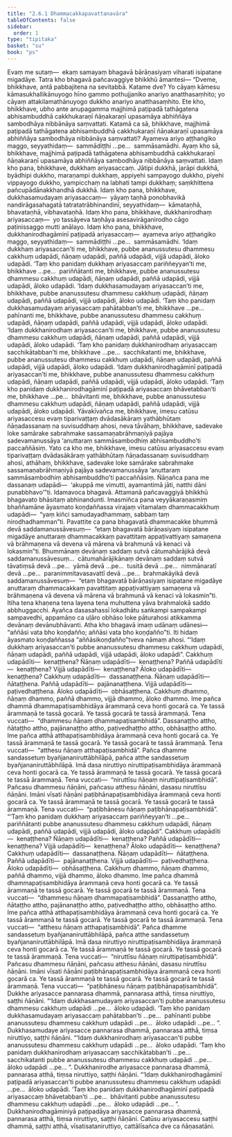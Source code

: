 ```yaml
---
title: "2.6.1 Dhammacakkapavattanavāra"
tableOfContents: false
sidebar:
  order: 1
type: "tipitaka"
basket: "su"
book: "ps"
---
```



<DynamicBreadcrumb />

<Division number="30" book="ps" bookNo="26" page="34">

<Paragraph number="1543" book="ps">
Evaṃ me sutaṃ—  ekaṃ samayaṃ bhagavā bārāṇasiyaṃ viharati isipatane migadāye. Tatra kho bhagavā pañcavaggiye bhikkhū āmantesi—
</Paragraph>

<Paragraph number="1544" book="ps">
“Dveme, bhikkhave, antā pabbajitena na sevitabbā. Katame dve? Yo cāyaṃ kāmesu kāmasukhallikānuyogo hīno gammo pothujjaniko anariyo anatthasaṃhito; yo cāyaṃ attakilamathānuyogo dukkho anariyo anatthasaṃhito. Ete kho, bhikkhave, ubho ante anupagamma majjhimā paṭipadā tathāgatena abhisambuddhā cakkhukaraṇī ñāṇakaraṇī upasamāya abhiññāya sambodhāya nibbānāya saṃvattati.
</Paragraph>

<Paragraph number="1545" book="ps">
Katamā ca sā, bhikkhave, majjhimā paṭipadā tathāgatena abhisambuddhā cakkhukaraṇī ñāṇakaraṇī upasamāya abhiññāya sambodhāya nibbānāya saṃvattati? Ayameva ariyo aṭṭhaṅgiko maggo, seyyathidaṃ—  sammādiṭṭhi …pe…  sammāsamādhi. Ayaṃ kho sā, bhikkhave, majjhimā paṭipadā tathāgatena abhisambuddhā cakkhukaraṇī ñāṇakaraṇī upasamāya abhiññāya sambodhāya nibbānāya saṃvattati.
</Paragraph>

<Paragraph number="1546" book="ps">
Idaṃ kho pana, bhikkhave, dukkhaṃ ariyasaccaṃ. Jātipi dukkhā, jarāpi dukkhā, byādhipi dukkho, maraṇampi dukkhaṃ, appiyehi sampayogo dukkho, piyehi vippayogo dukkho, yampicchaṃ na labhati tampi dukkhaṃ; saṃkhittena pañcupādānakkhandhā dukkhā. Idaṃ kho pana, bhikkhave, dukkhasamudayaṃ ariyasaccaṃ—  yāyaṃ taṇhā ponobhavikā nandirāgasahagatā tatratatrābhinandinī, seyyathidaṃ—  kāmataṇhā, bhavataṇhā, vibhavataṇhā. Idaṃ kho pana, bhikkhave, dukkhanirodhaṃ ariyasaccaṃ—  yo tassāyeva taṇhāya asesavirāganirodho cāgo paṭinissaggo mutti anālayo. Idaṃ kho pana, bhikkhave, dukkhanirodhagāminī paṭipadā ariyasaccaṃ—  ayameva ariyo aṭṭhaṅgiko maggo, seyyathidaṃ—  sammādiṭṭhi …pe…  sammāsamādhi.
</Paragraph>

<Paragraph number="1547" book="ps">
‘Idaṃ dukkhaṃ ariyasaccan’ti me, bhikkhave, pubbe ananussutesu dhammesu cakkhuṃ udapādi, ñāṇaṃ udapādi, paññā udapādi, vijjā udapādi, āloko udapādi. ‘Taṃ kho panidaṃ dukkhaṃ ariyasaccaṃ pariññeyyan’ti me, bhikkhave …pe…  pariññātanti me, bhikkhave, pubbe ananussutesu dhammesu cakkhuṃ udapādi, ñāṇaṃ udapādi, paññā udapādi, vijjā udapādi, āloko udapādi.
</Paragraph>

<Paragraph number="1548" book="ps">
‘Idaṃ dukkhasamudayaṃ ariyasaccan’ti me, bhikkhave, pubbe ananussutesu dhammesu cakkhuṃ udapādi, ñāṇaṃ udapādi, paññā udapādi, vijjā udapādi, āloko udapādi. ‘Taṃ kho panidaṃ dukkhasamudayaṃ ariyasaccaṃ pahātabban’ti me, bhikkhave …pe…  pahīnanti me, bhikkhave, pubbe ananussutesu dhammesu cakkhuṃ udapādi, ñāṇaṃ udapādi, paññā udapādi, vijjā udapādi, āloko udapādi.
</Paragraph>

<Paragraph number="1549" book="ps">
‘Idaṃ dukkhanirodhaṃ ariyasaccan’ti me, bhikkhave, pubbe ananussutesu dhammesu cakkhuṃ udapādi, ñāṇaṃ udapādi, paññā udapādi, vijjā udapādi, āloko udapādi. ‘Taṃ kho panidaṃ dukkhanirodhaṃ ariyasaccaṃ sacchikātabban’ti me, bhikkhave …pe…  sacchikatanti me, bhikkhave, pubbe ananussutesu dhammesu cakkhuṃ udapādi, ñāṇaṃ udapādi, paññā udapādi, vijjā udapādi, āloko udapādi.
</Paragraph>

<Paragraph number="1550" book="ps">
‘Idaṃ dukkhanirodhagāminī paṭipadā ariyasaccan’ti me, bhikkhave, pubbe ananussutesu dhammesu cakkhuṃ udapādi, ñāṇaṃ udapādi, paññā udapādi, vijjā udapādi, āloko udapādi. ‘Taṃ kho panidaṃ dukkhanirodhagāminī paṭipadā ariyasaccaṃ bhāvetabban’ti me, bhikkhave …pe…  bhāvitanti me, bhikkhave, pubbe ananussutesu dhammesu cakkhuṃ udapādi, ñāṇaṃ udapādi, paññā udapādi, vijjā udapādi, āloko udapādi.
</Paragraph>

<Paragraph number="1551" book="ps">
Yāvakīvañca me, bhikkhave, imesu catūsu ariyasaccesu evaṃ tiparivaṭṭaṃ dvādasākāraṃ yathābhūtaṃ ñāṇadassanaṃ na suvisuddhaṃ ahosi, neva tāvāhaṃ, bhikkhave, sadevake loke samārake sabrahmake sassamaṇabrāhmaṇiyā pajāya sadevamanussāya ‘anuttaraṃ sammāsambodhiṃ abhisambuddho’ti paccaññāsiṃ.
</Paragraph>

<Paragraph number="1552" book="ps">
Yato ca kho me, bhikkhave, imesu catūsu ariyasaccesu evaṃ tiparivaṭṭaṃ dvādasākāraṃ yathābhūtaṃ ñāṇadassanaṃ suvisuddhaṃ ahosi, athāhaṃ, bhikkhave, sadevake loke samārake sabrahmake sassamaṇabrāhmaṇiyā pajāya sadevamanussāya ‘anuttaraṃ sammāsambodhiṃ abhisambuddho’ti paccaññāsiṃ. Ñāṇañca pana me dassanaṃ udapādi—  ‘akuppā me vimutti, ayamantimā jāti, natthi dāni punabbhavo’”ti.
</Paragraph>

<Paragraph number="1553" book="ps">
Idamavoca bhagavā. Attamanā pañcavaggiyā bhikkhū bhagavato bhāsitaṃ abhinandunti.
</Paragraph>

<Paragraph number="1554" book="ps">
Imasmiñca pana veyyākaraṇasmiṃ bhaññamāne āyasmato koṇḍaññassa virajaṃ vītamalaṃ dhammacakkhuṃ udapādi—  “yaṃ kiñci samudayadhammaṃ, sabbaṃ taṃ nirodhadhamman”ti.
</Paragraph>

<Paragraph number="1555" book="ps">
Pavattite ca pana bhagavatā dhammacakke bhummā devā saddamanussāvesuṃ—  “etaṃ bhagavatā bārāṇasiyaṃ isipatane migadāye anuttaraṃ dhammacakkaṃ pavattitaṃ appaṭivattiyaṃ samaṇena vā brāhmaṇena vā devena vā mārena vā brahmunā vā kenaci vā lokasmin”ti. Bhummānaṃ devānaṃ saddaṃ sutvā cātumahārājikā devā saddamanussāvesuṃ…  cātumahārājikānaṃ devānaṃ saddaṃ sutvā tāvatiṃsā devā …pe…  yāmā devā …pe…  tusitā devā …pe…  nimmānaratī devā …pe…  paranimmitavasavattī devā …pe…  brahmakāyikā devā saddamanussāvesuṃ—  “etaṃ bhagavatā bārāṇasiyaṃ isipatane migadāye anuttaraṃ dhammacakkaṃ pavattitaṃ appaṭivattiyaṃ samaṇena vā brāhmaṇena vā devena vā mārena vā brahmunā vā kenaci vā lokasmin”ti.
</Paragraph>

<Paragraph number="1556" book="ps">
Itiha tena khaṇena tena layena tena muhuttena yāva brahmalokā saddo abbhuggacchi. Ayañca dasasahassī lokadhātu saṅkampi sampakampi sampavedhi, appamāṇo ca uḷāro obhāso loke pāturahosi atikkamma devānaṃ devānubhāvanti.
</Paragraph>

<Paragraph number="1557" book="ps">
Atha kho bhagavā imaṃ udānaṃ udānesi—  “aññāsi vata bho koṇḍañño; aññāsi vata bho koṇḍañño”ti. Iti hidaṃ āyasmato koṇḍaññassa “aññāsikoṇḍañño”tveva nāmaṃ ahosi.
</Paragraph>

<Paragraph number="1558" book="ps">
“‘<Emphasis>Idaṃ dukkhaṃ ariyasaccan’</Emphasis>ti pubbe ananussutesu dhammesu cakkhuṃ udapādi, ñāṇaṃ udapādi, paññā udapādi, vijjā udapādi, āloko udapādi”.
</Paragraph>

<Paragraph number="1559" book="ps">
Cakkhuṃ udapādīti—  kenaṭṭhena? Ñāṇaṃ udapādīti—  kenaṭṭhena? Paññā udapādīti—  kenaṭṭhena? Vijjā udapādīti—  kenaṭṭhena? Āloko udapādīti—  kenaṭṭhena? <Emphasis>Cakkhuṃ udapādī</Emphasis>ti—  dassanaṭṭhena. <Emphasis>Ñāṇaṃ udapādī</Emphasis>ti—  ñātaṭṭhena. <Emphasis>Paññā udapādī</Emphasis>ti—  pajānanaṭṭhena. <Emphasis>Vijjā udapādī</Emphasis>ti—  paṭivedhaṭṭhena. <Emphasis>Āloko udapādī</Emphasis>ti—  obhāsaṭṭhena.
</Paragraph>

<Paragraph number="1560" book="ps">
Cakkhuṃ dhammo, ñāṇaṃ dhammo, paññā dhammo, vijjā dhammo, āloko dhammo. Ime pañca dhammā dhammapaṭisambhidāya ārammaṇā ceva honti gocarā ca. Ye tassā ārammaṇā te tassā gocarā. Ye tassā gocarā te tassā ārammaṇā. Tena vuccati—  “dhammesu ñāṇaṃ dhammapaṭisambhidā”.
</Paragraph>

<Paragraph number="1561" book="ps">
Dassanaṭṭho attho, ñātaṭṭho attho, pajānanaṭṭho attho, paṭivedhaṭṭho attho, obhāsaṭṭho attho. Ime pañca atthā atthapaṭisambhidāya ārammaṇā ceva honti gocarā ca. Ye tassā ārammaṇā te tassā gocarā. Ye tassā gocarā te tassā ārammaṇā. Tena vuccati—  “atthesu ñāṇaṃ atthapaṭisambhidā”.
</Paragraph>

<Paragraph number="1562" book="ps">
Pañca dhamme sandassetuṃ byañjananiruttābhilāpā, pañca atthe sandassetuṃ byañjananiruttābhilāpā. Imā dasa niruttiyo niruttipaṭisambhidāya ārammaṇā ceva honti gocarā ca. Ye tassā ārammaṇā te tassā gocarā. Ye tassā gocarā te tassā ārammaṇā. Tena vuccati—  “niruttīsu ñāṇaṃ niruttipaṭisambhidā”.
</Paragraph>

<Paragraph number="1563" book="ps">
Pañcasu dhammesu ñāṇāni, pañcasu atthesu ñāṇāni, dasasu niruttīsu ñāṇāni. Imāni vīsati ñāṇāni paṭibhānapaṭisambhidāya ārammaṇā ceva honti gocarā ca. Ye tassā ārammaṇā te tassā gocarā. Ye tassā gocarā te tassā ārammaṇā. Tena vuccati—  “paṭibhānesu ñāṇaṃ paṭibhānapaṭisambhidā”.
</Paragraph>

<Paragraph number="1564" book="ps">
“‘Taṃ kho panidaṃ dukkhaṃ ariyasaccaṃ pariññeyyan’ti …pe…  pariññātanti pubbe ananussutesu dhammesu cakkhuṃ udapādi, ñāṇaṃ udapādi, paññā udapādi, vijjā udapādi, āloko udapādi”.
</Paragraph>

<Paragraph number="1565" book="ps">
Cakkhuṃ udapādīti—  kenaṭṭhena? Ñāṇaṃ udapādīti—  kenaṭṭhena? Paññā udapādīti—  kenaṭṭhena? Vijjā udapādīti—  kenaṭṭhena? Āloko udapādīti—  kenaṭṭhena? <Emphasis>Cakkhuṃ udapādī</Emphasis>ti—  dassanaṭṭhena. <Emphasis>Ñāṇaṃ udapādī</Emphasis>ti—  ñātaṭṭhena. <Emphasis>Paññā udapādī</Emphasis>ti—  pajānanaṭṭhena. <Emphasis>Vijjā udapādī</Emphasis>ti—  paṭivedhaṭṭhena. <Emphasis>Āloko udapādī</Emphasis>ti—  obhāsaṭṭhena.
</Paragraph>

<Paragraph number="1566" book="ps">
Cakkhuṃ dhammo, ñāṇaṃ dhammo, paññā dhammo, vijjā dhammo, āloko dhammo. Ime pañca dhammā dhammapaṭisambhidāya ārammaṇā ceva honti gocarā ca. Ye tassā ārammaṇā te tassā gocarā. Ye tassā gocarā te tassā ārammaṇā. Tena vuccati—  “dhammesu ñāṇaṃ dhammapaṭisambhidā”.
</Paragraph>

<Paragraph number="1567" book="ps">
Dassanaṭṭho attho, ñātaṭṭho attho, pajānanaṭṭho attho, paṭivedhaṭṭho attho, obhāsaṭṭho attho. Ime pañca atthā atthapaṭisambhidāya ārammaṇā ceva honti gocarā ca. Ye tassā ārammaṇā te tassā gocarā. Ye tassā gocarā te tassā ārammaṇā. Tena vuccati—  “atthesu ñāṇaṃ atthapaṭisambhidā”.
</Paragraph>

<Paragraph number="1568" book="ps">
Pañca dhamme sandassetuṃ byañjananiruttābhilāpā, pañca atthe sandassetuṃ byañjananiruttābhilāpā. Imā dasa niruttiyo niruttipaṭisambhidāya ārammaṇā ceva honti gocarā ca. Ye tassā ārammaṇā te tassā gocarā. Ye tassā gocarā te tassā ārammaṇā. Tena vuccati—  “niruttīsu ñāṇaṃ niruttipaṭisambhidā”.
</Paragraph>

<Paragraph number="1569" book="ps">
Pañcasu dhammesu ñāṇāni, pañcasu atthesu ñāṇāni, dasasu niruttīsu ñāṇāni. Imāni vīsati ñāṇāni paṭibhānapaṭisambhidāya ārammaṇā ceva honti gocarā ca. Ye tassā ārammaṇā te tassā gocarā. Ye tassā gocarā te tassā ārammaṇā. Tena vuccati—  “paṭibhānesu ñāṇaṃ paṭibhānapaṭisambhidā”.
</Paragraph>

<Paragraph number="1570" book="ps">
Dukkhe ariyasacce pannarasa dhammā, pannarasa atthā, tiṃsa niruttiyo, saṭṭhi ñāṇāni.
</Paragraph>

<Paragraph number="1571" book="ps">
“‘<Emphasis>Idaṃ dukkhasamudayaṃ ariyasaccan</Emphasis>’ti pubbe ananussutesu dhammesu cakkhuṃ udapādi …pe…  āloko udapādi. ‘Taṃ kho panidaṃ dukkhasamudayaṃ ariyasaccaṃ pahātabban’ti …pe…  pahīnanti pubbe ananussutesu dhammesu cakkhuṃ udapādi …pe…  āloko udapādi …pe… ”.
</Paragraph>

<Paragraph number="1572" book="ps">
Dukkhasamudaye ariyasacce pannarasa dhammā, pannarasa atthā, tiṃsa niruttiyo, saṭṭhi ñāṇāni.
</Paragraph>

<Paragraph number="1573" book="ps">
“‘<Emphasis>Idaṃ dukkhanirodhaṃ ariyasaccan</Emphasis>’ti pubbe ananussutesu dhammesu cakkhuṃ udapādi …pe…  āloko udapādi. ‘Taṃ kho panidaṃ dukkhanirodhaṃ ariyasaccaṃ sacchikātabban’ti …pe…  sacchikatanti pubbe ananussutesu dhammesu cakkhuṃ udapādi …pe…  āloko udapādi …pe… ”.
</Paragraph>

<Paragraph number="1574" book="ps">
Dukkhanirodhe ariyasacce pannarasa dhammā, pannarasa atthā, tiṃsa niruttiyo, saṭṭhi ñāṇāni.
</Paragraph>

<Paragraph number="1575" book="ps">
“‘<Emphasis>Idaṃ dukkhanirodhagāminī paṭipadā ariyasaccan</Emphasis>’ti pubbe ananussutesu dhammesu cakkhuṃ udapādi …pe…  āloko udapādi. ‘Taṃ kho panidaṃ dukkhanirodhagāminī paṭipadā ariyasaccaṃ bhāvetabban’ti …pe…  bhāvitanti pubbe ananussutesu dhammesu cakkhuṃ udapādi …pe…  āloko udapādi …pe… ”.
</Paragraph>

<Paragraph number="1576" book="ps">
Dukkhanirodhagāminiyā paṭipadāya ariyasacce pannarasa dhammā, pannarasa atthā, tiṃsa niruttiyo, saṭṭhi ñāṇāni.
</Paragraph>

<Paragraph number="1577" book="ps">
Catūsu ariyasaccesu saṭṭhi dhammā, saṭṭhi atthā, vīsatisataniruttiyo, cattālīsañca dve ca ñāṇasatāni.
</Paragraph>
</Division>